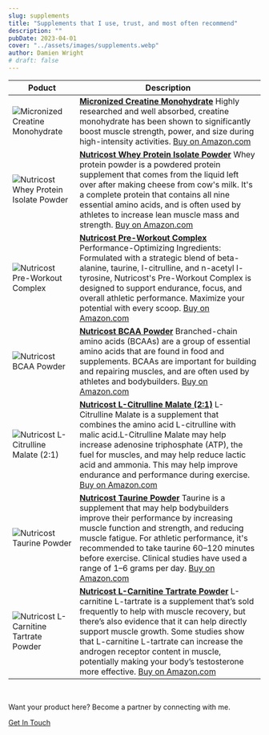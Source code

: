 ```yaml
---
slug: supplements
title: "Supplements that I use, trust, and most often recommend"
description: ""
pubDate: 2023-04-01
cover: "../assets/images/supplements.webp"
author: Damien Wright
# draft: false
---
```


| Poduct   | Description |
| -------- | ------- |
| ![Micronized Creatine Monohydrate](https://fitstud.io/images/nutricost-creatine-monohydrate-powder.webp) | <a href="https://amzn.to/4e3SuOA" title="Micronized Creatine Monohydrate" target="_blank">**Micronized Creatine Monohydrate**</a> Highly researched and well absorbed, creatine monohydrate has been shown to significantly boost muscle strength, power, and size during high-intensity activities. <a href="https://amzn.to/4e3SuOA" title="Micronized Creatine Monohydrate" target="_blank" class="text-primary underline">Buy on Amazon.com</a> |
| ![Nutricost Whey Protein Isolate Powder](https://fitstud.io/images/nutricost-whey-protein-isolate-powder.webp)| <a href="https://amzn.to/4eroWtT" title="Nutricost Whey Protein Isolate Powder" target="_blank">**Nutricost Whey Protein Isolate Powder**</a> Whey protein powder is a powdered protein supplement that comes from the liquid left over after making cheese from cow's milk. It's a complete protein that contains all nine essential amino acids, and is often used by athletes to increase lean muscle mass and strength. <a href="https://amzn.to/4eroWtT" title="Nutricost Whey Protein Isolate Powder" target="_blank" class="text-primary underline">Buy on Amazon.com</a> |
| ![Nutricost Pre-Workout Complex](https://fitstud.io/images/nutricost-pre-workout-complex.webp) | <a href="https://amzn.to/4gvSJ6K" title="Nutricost Pre-Workout Complex" target="_blank">**Nutricost Pre-Workout Complex**</a> Performance-Optimizing Ingredients: Formulated with a strategic blend of beta-alanine, taurine, l-citrulline, and n-acetyl l-tyrosine, Nutricost's Pre-Workout Complex is designed to support endurance, focus, and overall athletic performance. Maximize your potential with every scoop. <a href="https://amzn.to/4gvSJ6K" title="Nutricost Pre-Workout Complex" target="_blank" class="text-primary underline">Buy on Amazon.com</a> |
| ![Nutricost BCAA Powder](https://fitstud.io/images/nutricost-bcaa-powder.webp) | <a href="https://amzn.to/47CeoWD" title="Nutricost BCAA Powder" target="_blank">**Nutricost BCAA Powder**</a> Branched-chain amino acids (BCAAs) are a group of essential amino acids that are found in food and supplements. BCAAs are important for building and repairing muscles, and are often used by athletes and bodybuilders. <a href="https://amzn.to/47CeoWD" title="Nutricost BCAA Powder" target="_blank" class="text-primary underline">Buy on Amazon.com</a> |
| ![Nutricost L-Citrulline Malate (2:1)](https://fitstud.io/images/nutricost-l-citrulline-malate.webp) | <a href="https://amzn.to/3MP7kfO" title="Nutricost L-Citrulline Malate" target="_blank">**Nutricost L-Citrulline Malate (2:1)**</a> L-Citrulline Malate is a supplement that combines the amino acid L-citrulline with malic acid.L-Citrulline Malate may help increase adenosine triphosphate (ATP), the fuel for muscles, and may help reduce lactic acid and ammonia. This may help improve endurance and performance during exercise. <a href="https://amzn.to/3MP7kfO" title="Nutricost L-Citrulline Malate" target="_blank" class="text-primary underline">Buy on Amazon.com</a> |
| ![Nutricost Taurine Powder](https://fitstud.io/images/nutricost-taurine-powder.webp) | <a href="https://amzn.to/3Xs6f2u" title="Nutricost Taurine Powder" target="_blank">**Nutricost Taurine Powder**</a> Taurine is a supplement that may help bodybuilders improve their performance by increasing muscle function and strength, and reducing muscle fatigue. For athletic performance, it's recommended to take taurine 60–120 minutes before exercise. Clinical studies have used a range of 1–6 grams per day. <a href="https://amzn.to/3Xs6f2u" title="Nutricost Taurine Powder" target="_blank" class="text-primary underline">Buy on Amazon.com</a> |
| ![Nutricost L-Carnitine Tartrate Powder](https://fitstud.io/images/nutricost-l-carnitine-tartrate-powder.webp) | <a href="https://amzn.to/3XHZef7" title="Nutricost L-Carnitine Tartrate Powder" target="_blank">**Nutricost L-Carnitine Tartrate Powder**</a> L-carnitine L-tartrate is a supplement that’s sold frequently to help with muscle recovery, but there’s also evidence that it can help directly support muscle growth. Some studies show that L-carnitine L-tartrate can increase the androgen receptor content in muscle, potentially making your body’s testosterone more effective. <a href="https://amzn.to/3XHZef7" title="Nutricost L-Carnitine Tartrate Powder" target="_blank" class="text-primary underline">Buy on Amazon.com</a> |

&nbsp;

Want your product here? Become a partner by connecting with me.

<a href="/contact" class="btn btn-primary mt-8">Get In Touch</a>
